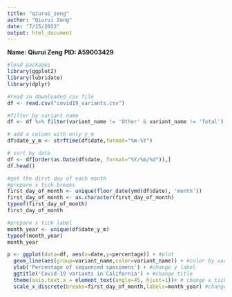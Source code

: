 ```yaml
---
title: "qiurui_zeng"
author: "Qiurui Zeng"
date: "7/15/2022"
output: html_document
---
```


**Name: Qiurui Zeng**
**PID: A59003429 **

```r
#load packages
library(ggplot2)
library(lubridate)
library(dplyr)
```

```r
#read in downloaded csv file 
df <- read.csv("covid19_variants.csv")

#filter by variant name
df <- df %>% filter(variant_name != 'Other' & variant_name != 'Total')

# add a column with only y_m
df$date_y_m <- strftime(df$date,format="%m-%Y")

# sort by date
df <- df[order(as.Date(df$date, format="%Y/%m/%d")),]
df.head()
```

```r
#get the dirst day of each month
#prepare x tick breaks
first_day_of_month <- unique(floor_date(ymd(df$date), 'month'))
first_day_of_month <- as.character(first_day_of_month)
typeof(first_day_of_month)
first_day_of_month
```
```r
#prepare x tick label
month_year <- unique(df$date_y_m)
typeof(month_year)
month_year
```

```r
p <- ggplot(data=df, aes(x=date,y=percentage)) + #plot
  geom_line(aes(group=variant_name,color=variant_name)) + #color by variant_name
  ylab('Percentage of sequenced specimens') + #change y label
  ggtitle('Covid-19 variants in California') + #change title
  theme(axis.text.x = element_text(angle=45, hjust=1))+ # change x tick label position
  scale_x_discrete(breaks=first_day_of_month,labels=month_year) #change x ticks
```



